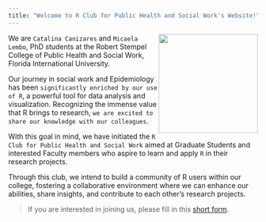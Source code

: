 ```yaml
---
title: "Welcome to R Club for Public Health and Social Work's Website!"
---
```


<img src='img/logo.png' align="right" width="200" height="200" /></a>

We are `Catalina Canizares` and `Micaela Lembo`, PhD students at the Robert Stempel College of Public Health and Social Work, Florida International University. 

Our journey in social work and Epidemiology has been `significantly enriched by our use of R`, a powerful tool for data analysis and visualization. Recognizing the immense value that R brings to research, `we are excited to share our knowledge with our colleagues`.

With this goal in mind, we have initiated the `R Club for Public Health and Social Work` aimed at Graduate Students and interested Faculty members who aspire to learn and apply `R` in their research projects. 

Through this club, we intend to build a community of R users within our college, fostering a collaborative environment where we can enhance our abilities, share insights, and contribute to each other's research projects.

> If you are interested in joining us, please fill in this [short form](https://forms.gle/eaRaHjUV8PUtxrmJ8). 
